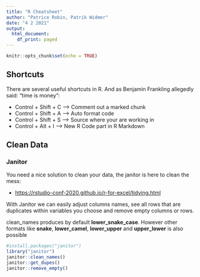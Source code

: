 ```yaml
---
title: "R Cheatsheet"
author: "Patrice Robin, Patrik Widmer"
date: "4 2 2021"
output:
  html_document:
    df_print: paged
---
```


```r
knitr::opts_chunk$set(echo = TRUE)
```

## Shortcuts

There are several useful shortcuts in R. And as Benjamin Frankling allegedly said: "time is money":

-   Control + Shift + C --\> Comment out a marked chunk
-   Control + Shift + A --\> Auto format code
-   Control + Shift + S --\> Source where your are working in
-   Control + Alt + I --\> New R Code part in R Markdown

## Clean Data

### Janitor

You need a nice solution to clean your data, the janitor is here to clean the mess:

-   <https://rstudio-conf-2020.github.io/r-for-excel/tidying.html>

With Janitor we can easily adjust columns names, see all rows that are duplicates within variables you choose and remove empty columns or rows.

clean_names produces by default **lower_snake_case**. However other formats like **snake**, **lower_camel**, **lower_upper** and **upper_lower** is also possible

```r
#install.packages("janitor")
library("janitor")
janitor::clean_names()
janitor::get_dupes()
janitor::remove_empty()
```

```r

```
